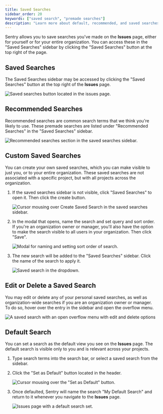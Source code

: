 ```yaml
---
title: Saved Searches
sidebar_order: 20
keywords: ["saved search", "premade searches"]
description: "Learn more about default, recommended, and saved searches."
---
```


Sentry allows you to save searches you've made on the **Issues** page, either for yourself or for your entire organization. You can access these in the "Saved Searches" sidebar by clicking the "Saved Searches" button at the top right of the page.


## Saved Searches

The Saved Searches sidebar may be accessed by clicking the "Saved Searches" button at the top right of the **Issues** page.

![Saved searches button located in the issues page.](search-saved-searches-button.png)

## Recommended Searches

Recommended searches are common search terms that we think you're likely to use. These premade searches are listed under "Recommended Searches" in the "Saved Searches" sidebar.

![Recommended searches section in the saved searches sidebar.](search-recommended.png)

## Custom Saved Searches

You can create your own saved searches, which you can make visible to just you, or to your entire organization. These saved searches are not associated with a specific project, but with all projects across the organization.

1. If the saved searches sidebar is not visible, click "Saved Searches" to open it. Then click the create button.

   ![Cursor mousing over Create Saved Search in the saved searches sidebar.](search-add-saved-search-step-one.png)

2. In the modal that opens, name the search and set query and sort order. If you're an organization owner or manager, you'll also have the option to make the search visible to all users in your organization. Then click "Save".

   ![Modal for naming and setting sort order of search.](search-add-saved-search-step-two.png)

3. The new search will be added to the "Saved Searches" sidebar. Click the name of the search to apply it.

   ![Saved search in the dropdown.](search-add-saved-search-step-three.png)

## Edit or Delete a Saved Search

You may edit or delete any of your personal saved searches, as well as organization-wide searches if you are an organization owner or manager. To do so, hover over the entry in the sidebar and open the overflow menu.

![A saved search with an open overflow menu with edit and delete options](search-saved-search-edit-delete.png)

## Default Search

You can set a search as the default view you see on the **Issues** page. The default search is visible only to you and is relevant across your projects.

1. Type search terms into the search bar, or select a saved search from the sidebar.

2. Click the "Set as Default" button located in the header.

   ![Cursor mousing over the "Set as Default" button.](search-default-step-two.png)

3. Once defaulted, Sentry will name the search "My Default Search" and return to it whenever you navigate to the **Issues** page.

   ![Issues page with a default search set.](search-default-step-three.png)
